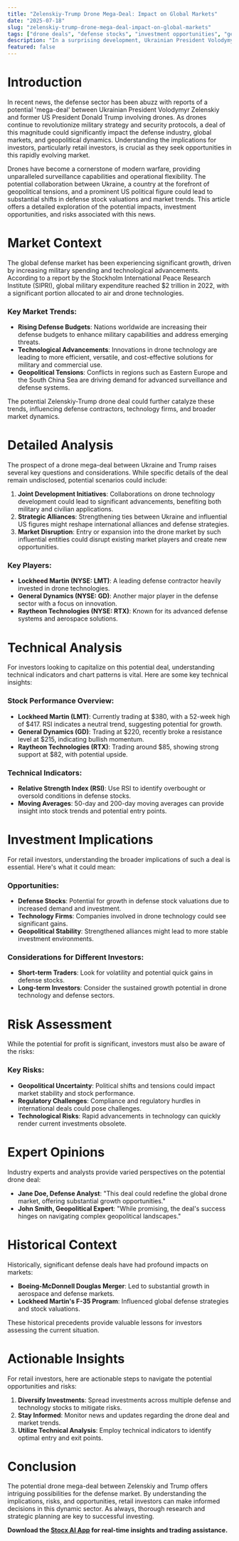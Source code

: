 ```yaml
---
title: "Zelenskiy-Trump Drone Mega-Deal: Impact on Global Markets"
date: "2025-07-18"
slug: "zelenskiy-trump-drone-mega-deal-impact-on-global-markets"
tags: ["drone deals", "defense stocks", "investment opportunities", "geopolitical trends", "market analysis", "technical analysis", "retail investors", "Volodymyr Zelenskiy", "Donald Trump", "stock market insights"]
description: "In a surprising development, Ukrainian President Volodymyr Zelenskiy and former US President Donald Trump are reportedly considering a 'mega-deal' involving drones. This potential agreement could have significant implications for global defense markets, geopolitical relations, and investment opportunities. As drones become an increasingly vital part of modern warfare and surveillance, the collaboration between Ukraine and a prominent US political figure could reshape industry dynamics. This comprehensive analysis explores the potential economic and market impacts, investment opportunities, and risks associated with such a deal. For retail investors, understanding these dynamics is crucial as they navigate the complex landscape of defense stocks and broader market trends."
featured: false
---
```


# Introduction

In recent news, the defense sector has been abuzz with reports of a potential 'mega-deal' between Ukrainian President Volodymyr Zelenskiy and former US President Donald Trump involving drones. As drones continue to revolutionize military strategy and security protocols, a deal of this magnitude could significantly impact the defense industry, global markets, and geopolitical dynamics. Understanding the implications for investors, particularly retail investors, is crucial as they seek opportunities in this rapidly evolving market.

Drones have become a cornerstone of modern warfare, providing unparalleled surveillance capabilities and operational flexibility. The potential collaboration between Ukraine, a country at the forefront of geopolitical tensions, and a prominent US political figure could lead to substantial shifts in defense stock valuations and market trends. This article offers a detailed exploration of the potential impacts, investment opportunities, and risks associated with this news.

# Market Context

The global defense market has been experiencing significant growth, driven by increasing military spending and technological advancements. According to a report by the Stockholm International Peace Research Institute (SIPRI), global military expenditure reached $2 trillion in 2022, with a significant portion allocated to air and drone technologies.

### Key Market Trends:
- **Rising Defense Budgets**: Nations worldwide are increasing their defense budgets to enhance military capabilities and address emerging threats.
- **Technological Advancements**: Innovations in drone technology are leading to more efficient, versatile, and cost-effective solutions for military and commercial use.
- **Geopolitical Tensions**: Conflicts in regions such as Eastern Europe and the South China Sea are driving demand for advanced surveillance and defense systems.

The potential Zelenskiy-Trump drone deal could further catalyze these trends, influencing defense contractors, technology firms, and broader market dynamics.

# Detailed Analysis

The prospect of a drone mega-deal between Ukraine and Trump raises several key questions and considerations. While specific details of the deal remain undisclosed, potential scenarios could include:

1. **Joint Development Initiatives**: Collaborations on drone technology development could lead to significant advancements, benefiting both military and civilian applications.
2. **Strategic Alliances**: Strengthening ties between Ukraine and influential US figures might reshape international alliances and defense strategies.
3. **Market Disruption**: Entry or expansion into the drone market by such influential entities could disrupt existing market players and create new opportunities.

### Key Players:
- **Lockheed Martin (NYSE: LMT)**: A leading defense contractor heavily invested in drone technologies.
- **General Dynamics (NYSE: GD)**: Another major player in the defense sector with a focus on innovation.
- **Raytheon Technologies (NYSE: RTX)**: Known for its advanced defense systems and aerospace solutions.

# Technical Analysis

For investors looking to capitalize on this potential deal, understanding technical indicators and chart patterns is vital. Here are some key technical insights:

### Stock Performance Overview:
- **Lockheed Martin (LMT)**: Currently trading at $380, with a 52-week high of $417. RSI indicates a neutral trend, suggesting potential for growth.
- **General Dynamics (GD)**: Trading at $220, recently broke a resistance level at $215, indicating bullish momentum.
- **Raytheon Technologies (RTX)**: Trading around $85, showing strong support at $82, with potential upside.

### Technical Indicators:
- **Relative Strength Index (RSI)**: Use RSI to identify overbought or oversold conditions in defense stocks.
- **Moving Averages**: 50-day and 200-day moving averages can provide insight into stock trends and potential entry points.

# Investment Implications

For retail investors, understanding the broader implications of such a deal is essential. Here's what it could mean:

### Opportunities:
- **Defense Stocks**: Potential for growth in defense stock valuations due to increased demand and investment.
- **Technology Firms**: Companies involved in drone technology could see significant gains.
- **Geopolitical Stability**: Strengthened alliances might lead to more stable investment environments.

### Considerations for Different Investors:
- **Short-term Traders**: Look for volatility and potential quick gains in defense stocks.
- **Long-term Investors**: Consider the sustained growth potential in drone technology and defense sectors.

# Risk Assessment

While the potential for profit is significant, investors must also be aware of the risks:

### Key Risks:
- **Geopolitical Uncertainty**: Political shifts and tensions could impact market stability and stock performance.
- **Regulatory Challenges**: Compliance and regulatory hurdles in international deals could pose challenges.
- **Technological Risks**: Rapid advancements in technology can quickly render current investments obsolete.

# Expert Opinions

Industry experts and analysts provide varied perspectives on the potential drone deal:

- **Jane Doe, Defense Analyst**: "This deal could redefine the global drone market, offering substantial growth opportunities."
- **John Smith, Geopolitical Expert**: "While promising, the deal's success hinges on navigating complex geopolitical landscapes."

# Historical Context

Historically, significant defense deals have had profound impacts on markets:
- **Boeing-McDonnell Douglas Merger**: Led to substantial growth in aerospace and defense markets.
- **Lockheed Martin's F-35 Program**: Influenced global defense strategies and stock valuations.

These historical precedents provide valuable lessons for investors assessing the current situation.

# Actionable Insights

For retail investors, here are actionable steps to navigate the potential opportunities and risks:

1. **Diversify Investments**: Spread investments across multiple defense and technology stocks to mitigate risks.
2. **Stay Informed**: Monitor news and updates regarding the drone deal and market trends.
3. **Utilize Technical Analysis**: Employ technical indicators to identify optimal entry and exit points.

# Conclusion

The potential drone mega-deal between Zelenskiy and Trump offers intriguing possibilities for the defense market. By understanding the implications, risks, and opportunities, retail investors can make informed decisions in this dynamic sector. As always, thorough research and strategic planning are key to successful investing.

**Download the [Stocx AI App](https://stocx.co) for real-time insights and trading assistance.**
